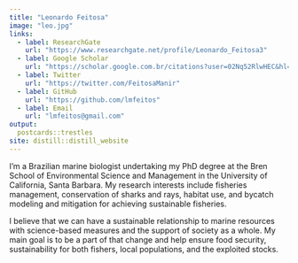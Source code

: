 ```yaml
---
title: "Leonardo Feitosa"
image: "leo.jpg"
links:
  - label: ResearchGate
    url: "https://www.researchgate.net/profile/Leonardo_Feitosa3"
  - label: Google Scholar
    url: "https://scholar.google.com.br/citations?user=02Nq52RlwHEC&hl=pt-BR"
  - label: Twitter
    url: "https://twitter.com/FeitosaManir"
  - label: GitHub
    url: "https://github.com/lmfeitos"
  - label: Email
    url: "lmfeitos@gmail.com"
output:
  postcards::trestles
site: distill::distill_website
---
```

 
I'm a Brazilian marine biologist undertaking my PhD degree at the Bren School of Environmental Science and Management in the University of California, Santa Barbara. My research interests include fisheries management, conservation of sharks and rays, habitat use, and bycatch modeling and mitigation for achieving sustainable fisheries.

I believe that we can have a sustainable relationship to marine resources with science-based measures and the support of society as a whole. My main goal is to be a part of that change and help ensure food security, sustainability for both fishers, local populations, and the exploited stocks.
